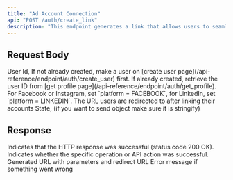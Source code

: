 ```yaml
---
title: "Ad Account Connection"
api: "POST /auth/create_link"
description: "This endpoint generates a link that allows users to seamlessly connect their Ad accounts for the purpose of creating advertisements."
---
```


## Request Body

<ParamField body="userId" type="string" required>
  User Id, If not already created, make a user on [create user
  page](/api-reference/endpoint/auth/create_user) first. If already created,
  retrieve the user ID from [get profile
  page](/api-reference/endpoint/auth/get_profile).
</ParamField>
<ParamField body="platform" type="string" initialValue="FACEBOOK" required>
  For Facebook or Instagram, set `platform = FACEBOOK`, for LinkedIn, set
  `platform = LINKEDIN`.
</ParamField>
<ParamField body="redirectUri" type="URL">
  The URL users are redirected to after linking their accounts
</ParamField>
<ParamField body="state" type="string">
  State, (if you want to send object make sure it is stringify)
</ParamField>

## Response

<ResponseField name="success" type="boolean">
  Indicates that the HTTP response was successful (status code 200 OK).
</ResponseField>

<ResponseField name="results" type="object">
  <Expandable title="Results">
    <ResponseField name="success" type="boolean">
      Indicates whether the specific operation or API action was successful.
    </ResponseField>
    <ResponseField name="link" type="string">
      Generated URL with parameters and redirect URL
    </ResponseField>
    <ResponseField name="error" type="string">
      Error message if something went wrong
    </ResponseField>
  </Expandable>
</ResponseField>
